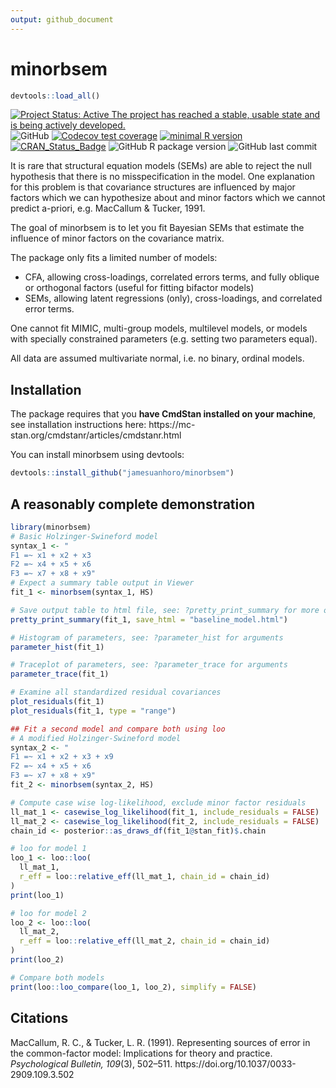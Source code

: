 ```yaml
---
output: github_document
---
```


# minorbsem

```r
devtools::load_all()
```


<!-- badges: start -->

[![Project Status: Active  The project has reached a stable, usable state and is being actively developed.](https://www.repostatus.org/badges/latest/active.svg)](https://www.repostatus.org/#active)
![GitHub](https://img.shields.io/github/license/jamesuanhoro/minorbsem)
[![Codecov test coverage](https://codecov.io/gh/jamesuanhoro/minorbsem/branch/master/graph/badge.svg)](https://app.codecov.io/gh/jamesuanhoro/minorbsem?branch=master)
[![minimal R version](https://img.shields.io/badge/R%3E%3D-`r minimum_r_version()`-6666ff.svg)](https://cran.r-project.org/)
[![CRAN_Status_Badge](https://www.r-pkg.org/badges/version/minorbsem)](https://cran.r-project.org/package=minorbsem)
![GitHub R package version](https://img.shields.io/github/r-package/v/jamesuanhoro/minorbsem)
![GitHub last commit](https://img.shields.io/github/last-commit/jamesuanhoro/minorbsem)
<!-- badges: end -->

It is rare that structural equation models (SEMs) are able to reject the null
hypothesis that there is no misspecification in the model. One explanation for
this problem is that covariance structures are influenced by major factors which
we can hypothesize about and minor factors which we cannot predict a-priori,
e.g. MacCallum & Tucker, 1991.

The goal of minorbsem is to let you fit Bayesian SEMs that estimate the
influence of minor factors on the covariance matrix.

The package only fits a limited number of models:

- CFA, allowing cross-loadings, correlated errors terms, and fully
oblique or orthogonal factors (useful for fitting bifactor models)
- SEMs, allowing latent regressions (only), cross-loadings, and correlated error
terms.

One cannot fit MIMIC, multi-group models, multilevel models, or models with
specially constrained parameters (e.g. setting two parameters equal).

All data are assumed multivariate normal, i.e. no binary, ordinal models.

## Installation

The package requires that you **have CmdStan installed on your machine**,
see installation instructions here: https://mc-stan.org/cmdstanr/articles/cmdstanr.html

You can install minorbsem using devtools:

``` r
devtools::install_github("jamesuanhoro/minorbsem")
```

## A reasonably complete demonstration

``` r
library(minorbsem)
# Basic Holzinger-Swineford model
syntax_1 <- "
F1 =~ x1 + x2 + x3
F2 =~ x4 + x5 + x6
F3 =~ x7 + x8 + x9"
# Expect a summary table output in Viewer
fit_1 <- minorbsem(syntax_1, HS)

# Save output table to html file, see: ?pretty_print_summary for more options
pretty_print_summary(fit_1, save_html = "baseline_model.html")

# Histogram of parameters, see: ?parameter_hist for arguments
parameter_hist(fit_1)

# Traceplot of parameters, see: ?parameter_trace for arguments
parameter_trace(fit_1)

# Examine all standardized residual covariances
plot_residuals(fit_1)
plot_residuals(fit_1, type = "range")

## Fit a second model and compare both using loo
# A modified Holzinger-Swineford model
syntax_2 <- "
F1 =~ x1 + x2 + x3 + x9
F2 =~ x4 + x5 + x6
F3 =~ x7 + x8 + x9"
fit_2 <- minorbsem(syntax_2, HS)

# Compute case wise log-likelihood, exclude minor factor residuals
ll_mat_1 <- casewise_log_likelihood(fit_1, include_residuals = FALSE)
ll_mat_2 <- casewise_log_likelihood(fit_2, include_residuals = FALSE)
chain_id <- posterior::as_draws_df(fit_1@stan_fit)$.chain

# loo for model 1
loo_1 <- loo::loo(
  ll_mat_1,
  r_eff = loo::relative_eff(ll_mat_1, chain_id = chain_id)
)
print(loo_1)

# loo for model 2
loo_2 <- loo::loo(
  ll_mat_2,
  r_eff = loo::relative_eff(ll_mat_2, chain_id = chain_id)
)
print(loo_2)

# Compare both models
print(loo::loo_compare(loo_1, loo_2), simplify = FALSE)
```

## Citations

MacCallum, R. C., & Tucker, L. R. (1991). Representing sources of error in the common-factor model: Implications for theory and practice. _Psychological Bulletin, 109_(3), 502–511. https://doi.org/10.1037/0033-2909.109.3.502
